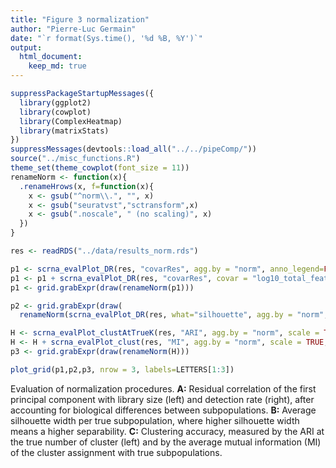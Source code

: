 ```yaml
---
title: "Figure 3 normalization"
author: "Pierre-Luc Germain"
date: "`r format(Sys.time(), '%d %B, %Y')`"
output:
  html_document:
    keep_md: true
---
```


```r
suppressPackageStartupMessages({
  library(ggplot2)
  library(cowplot)
  library(ComplexHeatmap)
  library(matrixStats)
})
suppressMessages(devtools::load_all("../../pipeComp/"))
source("../misc_functions.R")
theme_set(theme_cowplot(font_size = 11))
renameNorm <- function(x){
  .renameHrows(x, f=function(x){
    x <- gsub("^norm\\.", "", x)
    x <- gsub("seuratvst","sctransform",x)
    x <- gsub(".noscale", " (no scaling)", x)
  })
}
```

```r
res <- readRDS("../data/results_norm.rds")
```

```r
p1 <- scrna_evalPlot_DR(res, "covarRes", agg.by = "norm", anno_legend=FALSE, reorder_rows = )
p1 <- p1 + scrna_evalPlot_DR(res, "covarRes", covar = "log10_total_features", agg.by = "norm", anno_legend=FALSE, reorder_rows=p1)
p1 <- grid.grabExpr(draw(renameNorm(p1)))

p2 <- grid.grabExpr(draw(
  renameNorm(scrna_evalPlot_DR(res, what="silhouette", agg.by = "norm", value_format = "", show_heatmap_legend = TRUE))))

H <- scrna_evalPlot_clustAtTrueK(res, "ARI", agg.by = "norm", scale = TRUE, reorder_rows = TRUE, anno_legend=FALSE)
H <- H + scrna_evalPlot_clust(res, "MI", agg.by = "norm", scale = TRUE, reorder_rows=row.names(H@matrix), anno_legend=FALSE)
p3 <- grid.grabExpr(draw(renameNorm(H)))
```

```r
plot_grid(p1,p2,p3, nrow = 3, labels=LETTERS[1:3])
```

Evaluation of normalization procedures. **A:** Residual correlation of the first principal component with library size (left) and detection rate (right), after accounting for biological differences between subpopulations. **B:** Average silhouette width per true subpopulation, where higher silhouette width means a higher separability. **C:** Clustering accuracy, measured by the ARI at the true number of cluster (left) and by the average mutual information (MI) of the cluster assignment with true subpopulations.
